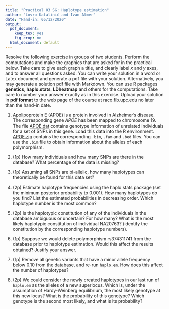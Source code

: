 ```yaml
---
title: "Practical 03 SG: Haplotype estimation"
author: "Lovro Katalinić and Ivan Almer"
date: "Hand-in: 05/12/2020"
output:
  pdf_document: 
    keep_tex: yes
    fig_crop: no
  html_document: default
---
```


Resolve the following exercise in groups of two students. Perform the computations and make the graphics that are asked for in the practical below. Take care to give each graph a title, and clearly label $x$ and $y$ axes, and to answer all questions asked. You can write your solution in a word or Latex document and generate a pdf file with your solution. Alternatively, you may generate a solution pdf file with Markdown. You can use R packages **genetics**, **haplo.stats**, **LDheatmap** and others for the computations. 
Take care to number your answer exactly as in this exercise. Upload your solution in **pdf format** to the web page of the course at raco.fib.upc.edu  no later than the hand-in date.

1. Apolipoprotein E (APOE) is a protein involved in Alzheimer's disease. The corresponding gene _APOE_ has been mapped to chromosome 19. The file [APOE.dat](http://www-eio.upc.es/~jan/data/bsg/APOE.dat) contains genotype information of unrelated individuals for a set of SNPs in this gene. Load this data into the R environment. [APOE.zip](http://www-eio.upc.es/~jan/data/bsg/APOE.zip) contains the corresponding `.bim`, `.fam` and `.bed` files. You can use the `.bim` file to obtain information about the alleles of each polymorphism. 

2. (1p) How many individuals and how many SNPs are there in the database? What percentage of the data is missing? 

3. (1p) Assuming all SNPs are bi-allelic, how many haplotypes can theoretically be found for this data set? 

4. (2p) Estimate haplotype frequencies using the haplo.stats package (set the minimum posterior probability to 0.001). How many haplotypes do you find? List the estimated probabilities in decreasing order. Which haplotype number is the most common?

5.  (2p) Is the haplotypic constitution of any of the individuals in the database ambiguous or uncertain?  For how many? What is the most likely haplotypic constitution of individual NA20763? (identify the constitution by the corresponding haplotype numbers).

6. (1p) Suppose we would delete polymorphism rs374311741 from the database prior to haplotype estimation. Would this affect the results obtained? Justify your answer.

7. (1p) Remove all genetic variants that have a minor allele frequency below 0.10 from the database, and re-run `haplo.em`. How does this affect the number of haplotypes?

8. (2p) We could consider the newly created haplotypes in our last run of `haplo.em` as the alleles of a new superlocus. Which is, under the assumption of Hardy-Weinberg equilibrium, the most likely genotype at this new locus? What is the probability of this genotype? Which genotype is the second most likely, and what is its probability?


